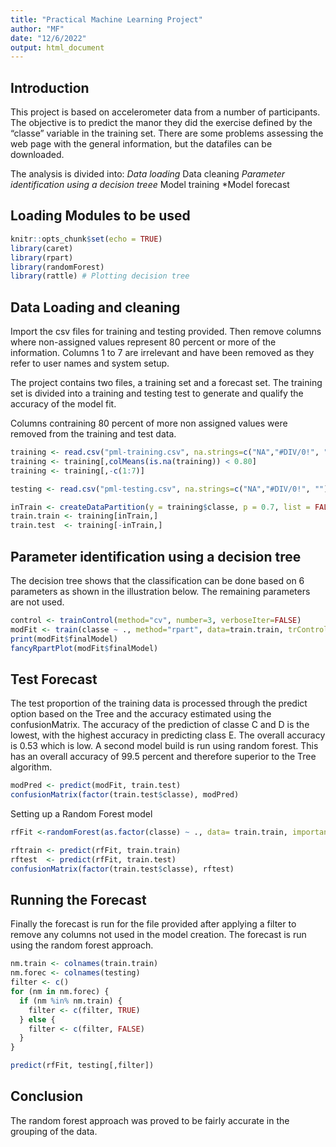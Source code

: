---
title: "Practical Machine Learning Project"
author: "MF"
date: "12/6/2022"
output: html_document
---


## Introduction

This project is based on accelerometer data from a number of participants. The objective is to predict the manor they did the exercise defined by the "classe" variable in the training set. There are some problems assessing the web page with the general information, but the datafiles can be downloaded. 

The analysis is divided into:
*Data loading 
*Data cleaning 
*Parameter identification using a decision treee
*Model training
*Model forecast

## Loading Modules to be used 

```{r setup, include=TRUE}
knitr::opts_chunk$set(echo = TRUE)
library(caret)
library(rpart)
library(randomForest)
library(rattle) # Plotting decision tree
```

## Data Loading and cleaning

Import the csv files for training and testing provided. Then remove columns where non-assigned values represent 80 percent or more of the information. Columns 1 to 7 are irrelevant and have been removed as they refer to user names and system setup. 

The project contains two files, a training set and a forecast set. The training set is divided into a training and testing test to generate and qualify the accuracy of the model fit. 

Columns contraining 80 percent of more non assigned values were removed from the training and test data. 

```{r data}
training <- read.csv("pml-training.csv", na.strings=c("NA","#DIV/0!", ""))
training <- training[,colMeans(is.na(training)) < 0.80] 
training <- training[,-c(1:7)]

testing <- read.csv("pml-testing.csv", na.strings=c("NA","#DIV/0!", ""))

inTrain <- createDataPartition(y = training$classe, p = 0.7, list = FALSE)
train.train <- training[inTrain,]
train.test  <- training[-inTrain,]

```

## Parameter identification using a decision tree

The decision tree shows that the classification can be done based on 6 parameters as shown in the illustration below. The remaining parameters are not used.    

```{r trees}
control <- trainControl(method="cv", number=3, verboseIter=FALSE)
modFit <- train(classe ~ ., method="rpart", data=train.train, trControl = control, tuneLength = 5)
print(modFit$finalModel)
fancyRpartPlot(modFit$finalModel)
```

## Test Forecast 

The test proportion of the training data is processed through the predict option based on the Tree and the accuracy estimated using the confusionMatrix. The accuracy of the prediction of classe C and D is the lowest, with the highest accuracy in predicting class E. The overall accuracy is 0.53 which is low. A second model build is run using random forest. This has an overall accuracy of 99.5 percent and therefore superior to the Tree algorithm. 

```{r testtree}
modPred <- predict(modFit, train.test)
confusionMatrix(factor(train.test$classe), modPred)
```

Setting up a Random Forest model 

```{r testrf}
rfFit <-randomForest(as.factor(classe) ~ ., data= train.train, importance = TRUE, ntrees = 10 )

rftrain <- predict(rfFit, train.train)
rftest  <- predict(rfFit, train.test)
confusionMatrix(factor(train.test$classe), rftest)
```



## Running the Forecast

Finally the forecast is run for the file provided after applying a filter to remove any columns not used in the model creation. The forecast is run using the random forest approach. 

```{r forecast}

nm.train <- colnames(train.train)
nm.forec <- colnames(testing)
filter <- c()
for (nm in nm.forec) {
  if (nm %in% nm.train) {
    filter <- c(filter, TRUE)
  } else {
    filter <- c(filter, FALSE)
  } 
}

predict(rfFit, testing[,filter])


```

## Conclusion 

The random forest approach was proved to be fairly accurate in the grouping of the data. 
